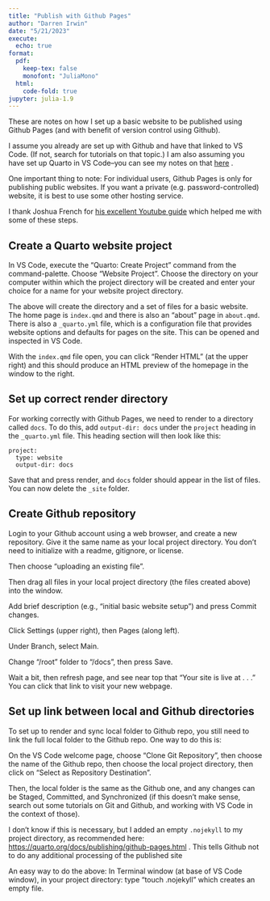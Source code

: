 ```yaml
---
title: "Publish with Github Pages"
author: "Darren Irwin"
date: "5/21/2023"
execute:
  echo: true
format:
  pdf:
    keep-tex: false
    monofont: "JuliaMono"
  html:
    code-fold: true
jupyter: julia-1.9
---
```


These are notes on how I set up a basic website to be published using Github Pages (and with benefit of version control using Github).

I assume you already are set up with Github and have that linked to VS Code. (If not, search for tutorials on that topic.) I am also assuming you have set up Quarto in VS Code--you can see my notes on that [here](QuartoInstallNotes.qmd) .

One important thing to note: For individual users, Github Pages is only for publishing public websites. If you want a private (e.g. password-controlled) website, it is best to use some other hosting service.

I thank Joshua French for [his excellent Youtube guide](https://www.youtube.com/watch?v=uimdXPZc40I&list=PLkrJrLs7xfbXcEKhTCKRSr2VXH4yiBeXo&index=4) which helped me with some of these steps.

## Create a Quarto website project

In VS Code, execute the "Quarto: Create Project" command from the command-palette.
Choose “Website Project”.
Choose the directory on your computer within which the project directory will be created and enter your choice for a name for your website project directory.

The above will create the directory and a set of files for a basic website. The home page is `index.qmd` and there is also an "about" page in `about.qmd`. There is also a `_quarto.yml` file, which is a configuration file that provides website options and defaults for pages on the site. This can be opened and inspected in VS Code.

With the `index.qmd` file open, you can click "Render HTML" (at the upper right) and this should produce an HTML preview of the homepage in the window to the right.

## Set up correct render directory

For working correctly with Github Pages, we need to render to a directory called `docs`. To do this, add `output-dir: docs` under the `project` heading in the `_quarto.yml` file. This heading section will then look like this:

```
project:
  type: website
  output-dir: docs
```

Save that and press render, and `docs` folder should appear in the list of files. You can now delete the `_site` folder.

## Create Github repository

Login to your Github account using a web browser, and create a new repository. Give it the same name as your local project directory. You don't need to initialize with a readme, gitignore, or license.

Then choose “uploading an existing file”.

Then drag all files in your local project directory (the files created above) into the window.

Add brief description (e.g., “initial basic website setup”) and press Commit changes.

Click Settings (upper right), then Pages (along left).

Under Branch, select Main.

Change “/root” folder to “/docs”, then press Save.

Wait a bit, then refresh page, and see near top that “Your site is live at . . .” 
You can click that link to visit your new webpage.

## Set up link between local and Github directories

To set up to render and sync local folder to Github repo, you still need to link the full local folder to the Github repo. One way to do this is: 

On the VS Code welcome page, choose "Clone Git Repository", then choose the name of the Github repo, then choose the local project directory, then click on "Select as Repository Destination".

Then, the local folder is the same as the Github one, and any changes can be Staged, Committed, and Synchronized (if this doesn't make sense, search out some tutorials on Git and Github, and working with VS  Code in the context of those).

I don't know if this is necessary, but I added an empty `.nojekyll` to my project directory, as recommended here: <https://quarto.org/docs/publishing/github-pages.html> . This tells Github not to do any additional processing of the published site

An easy way to do the above: In Terminal window (at base of VS Code window), in your project directory: type “touch .nojekyll” which creates an empty file. 



